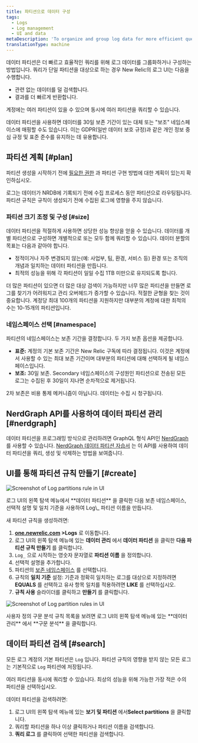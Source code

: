 ```yaml
---
title: 파티션으로 데이터 구성
tags:
  - Logs
  - Log management
  - UI and data
metaDescription: 'To organize and group log data for more efficient querying in New Relic, use data partitions in the Logs UI.'
translationType: machine
---
```




데이터 파티션은 더 빠르고 효율적인 쿼리를 위해 로그 데이터를 그룹화하거나 구성하는 방법입니다. 쿼리가 단일 파티션을 대상으로 하는 경우 New Relic의 로그 UI는 다음을 수행합니다.

* 관련 없는 데이터를 덜 검색합니다.
* 결과를 더 빠르게 반환합니다.

계정에는 여러 파티션이 있을 수 있으며 동시에 여러 파티션을 쿼리할 수 있습니다.

데이터 파티션을 사용하면 데이터를 30일 보존 기간이 있는 대체 또는 "보조" 네임스페이스에 매핑할 수도 있습니다. 이는 GDPR(일반 데이터 보호 규정)과 같은 개인 정보 중심 규정 및 표준 준수를 유지하는 데 유용합니다.

## 파티션 계획 [#plan]

파티션 생성을 시작하기 전에 [필요한 권한](/docs/logs/get-started/get-started-log-management#requirements) 과 파티션 구현 방법에 대한 계획이 있는지 확인하십시오.

<Callout variant="important">
  로그는 데이터가 NRDB에 기록되기 전에 수집 프로세스 동안 파티션으로 라우팅됩니다. 파티션 규칙은 규칙이 생성되기 전에 수집된 로그에 영향을 주지 않습니다.
</Callout>

### 파티션 크기 조정 및 구성 [#size]

데이터 파티션을 적절하게 사용하면 상당한 성능 향상을 얻을 수 있습니다. 데이터를 개별 파티션으로 구성하면 개별적으로 또는 모두 함께 쿼리할 수 있습니다. 데이터 분할의 목표는 다음과 같아야 합니다.

* 정적이거나 자주 변경되지 않는(예: 사업부, 팀, 환경, 서비스 등) 환경 또는 조직의 개념과 일치하는 데이터 파티션을 만듭니다.
* 최적의 성능을 위해 각 파티션이 일일 수집 1TB 미만으로 유지되도록 합니다.

더 많은 파티션이 있으면 더 많은 대상 검색이 가능하지만 너무 많은 파티션을 만들면 로그를 찾기가 어려워지고 관리 오버헤드가 증가할 수 있습니다. 적절한 균형을 찾는 것이 중요합니다. 계정당 최대 100개의 파티션을 지원하지만 대부분의 계정에 대한 최적의 수는 10-15개의 파티션입니다.

### 네임스페이스 선택 [#namespace]

파티션의 네임스페이스는 보존 기간을 결정합니다. 두 가지 보존 옵션을 제공합니다.

* **표준:** 계정의 기본 보존 기간은 New Relic 구독에 따라 결정됩니다. 이것은 계정에서 사용할 수 있는 최대 보존 기간이며 대부분의 파티션에 대해 선택하게 될 네임스페이스입니다.
* **보조:** 30일 보존. Secondary 네임스페이스의 구성원인 파티션으로 전송된 모든 로그는 수집된 후 30일이 지나면 순차적으로 제거됩니다.

2차 보존은 비용 통제 메커니즘이 아닙니다. 데이터는 수집 시 청구됩니다.

## NerdGraph API를 사용하여 데이터 파티션 관리 [#nerdgraph]

데이터 파티션을 프로그래밍 방식으로 관리하려면 GraphQL 형식 API인 [NerdGraph](https://api.newrelic.com/graphiql) 를 사용할 수 있습니다. [NerdGraph 데이터 파티션 자습서](/docs/apis/nerdgraph/examples/nerdgraph-data-partition-rules-tutorial/) 는 이 API를 사용하여 데이터 파티션을 쿼리, 생성 및 삭제하는 방법을 보여줍니다.

## UI를 통해 파티션 규칙 만들기 [#create]

<img
  title="Log data partitions rule"
  alt="Screenshot of Log partitions rule in UI"
  src={logsLogPartitions}
/>

<figcaption>
  로그 UI의 왼쪽 탐색 메뉴에서 **데이터 파티션** 을 클릭한 다음 보존 네임스페이스, 선택적 설명 및 일치 기준을 사용하여 Log\_ 파티션 이름을 만듭니다.
</figcaption>

새 파티션 규칙을 생성하려면:

1. **[one.newrelic.com](https://one.newrelic.com/all-capabilities) >Logs** 로 이동합니다.
2. 로그 UI의 왼쪽 탐색 메뉴에 있는 **데이터 관리** 에서 **데이터 파티션** 을 클릭한 **다음 파티션 규칙 만들기** 를 클릭합니다.
3. `Log_` 으로 시작하는 영숫자 문자열로 **파티션 이름** 을 정의합니다.
4. 선택적 설명을 추가합니다.
5. 파티션의 [보존 네임스페이스](#namespace) 를 선택합니다.
6. 규칙의 **일치 기준** 설정: 기준과 정확히 일치하는 로그를 대상으로 지정하려면 **EQUALS** 를 선택하고 유사 항목 일치를 적용하려면 **LIKE** 를 선택하십시오.
7. **규칙 사용** 슬라이더를 클릭하고 **만들기** 를 클릭합니다.

<img
  title="Log data partitions rules"
  alt="Screenshot of Log partition rules in UI"
  src={logsLogPartitionView}
/>

<figcaption>
  사용자 정의 구문 분석 규칙 목록을 보려면 로그 UI의 왼쪽 탐색 메뉴에 있는 **데이터 관리** 에서 **구문 분석** 을 클릭합니다.
</figcaption>

## 데이터 파티션 검색 [#search]

모든 로그 계정의 기본 파티션은 `Log` 입니다. 파티션 규칙의 영향을 받지 않는 모든 로그는 기본적으로 `Log` 파티션에 저장됩니다.

여러 파티션을 동시에 쿼리할 수 있습니다. 최상의 성능을 위해 가능한 가장 적은 수의 파티션을 선택하십시오.

데이터 파티션을 검색하려면:

1. 로그 UI의 왼쪽 탐색 메뉴에 있는 **보기 및 파티션** 에서**Select partitions** 을 클릭합니다.
2. 쿼리할 파티션을 하나 이상 클릭하거나 파티션 이름을 검색합니다.
3. **쿼리 로그** 를 클릭하여 선택한 파티션을 검색합니다.